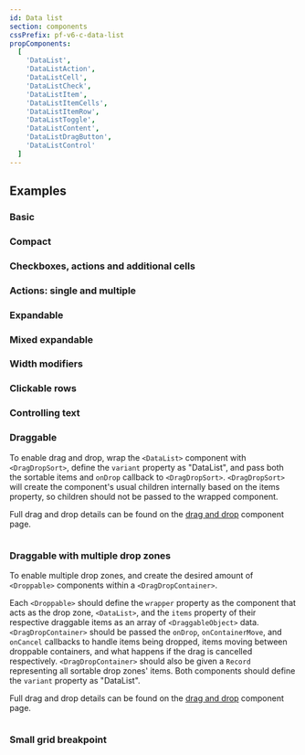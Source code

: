 ```yaml
---
id: Data list
section: components
cssPrefix: pf-v6-c-data-list
propComponents:
  [
    'DataList',
    'DataListAction',
    'DataListCell',
    'DataListCheck',
    'DataListItem',
    'DataListItemCells',
    'DataListItemRow',
    'DataListToggle',
    'DataListContent',
    'DataListDragButton',
    'DataListControl'
  ]
---
```



## Examples

### Basic



<LiveExample src={DataListBasic} />

### Compact



<LiveExample src={DataListCompact} />

### Checkboxes, actions and additional cells



<LiveExample src={DataListCheckboxes} />

### Actions: single and multiple



<LiveExample src={DataListActions} />

### Expandable



<LiveExample src={DataListExpandable} />

### Mixed expandable



<LiveExample src={DataListMixedExpandable} />

### Width modifiers



<LiveExample src={DataListWidthModifiers} />

### Clickable rows



<LiveExample src={DataListClickableRows} />

### Controlling text



<LiveExample src={DataListControllingText} />

### Draggable

To enable drag and drop, wrap the `<DataList>` component with `<DragDropSort>`, define the `variant` property as "DataList", and pass both the sortable items and `onDrop` callback to `<DragDropSort>`. `<DragDropSort>` will create the component's usual children internally based on the items property, so children should not be passed to the wrapped component.

Full drag and drop details can be found on the [drag and drop](/components/drag-and-drop) component page.

```ts file="../../../../../react-drag-drop/src/components/DragDrop/examples/DataListDraggable.tsx"

```

### Draggable with multiple drop zones

To enable multiple drop zones, and create the desired amount of `<Droppable>` components within a `<DragDropContainer>`.

Each `<Droppable>` should define the `wrapper` property as the component that acts as the drop zone, `<DataList>`, and the `items` property of their respective draggable items as an array of `<DraggableObject>` data. `<DragDropContainer>` should be passed the `onDrop`, `onContainerMove`, and `onCancel` callbacks to handle items being dropped, items moving between droppable containers, and what happens if the drag is cancelled respectively. `<DragDropContainer>` should also be given a `Record` representing all sortable drop zones' items. Both components should define the `variant` property as "DataList".

Full drag and drop details can be found on the [drag and drop](/components/drag-and-drop) component page.

```ts file="../../../../../react-drag-drop/src/components/DragDrop/examples/DragDropContainerDataList.tsx"

```

### Small grid breakpoint



<LiveExample src={DataListSmGridBreakpoint} />
